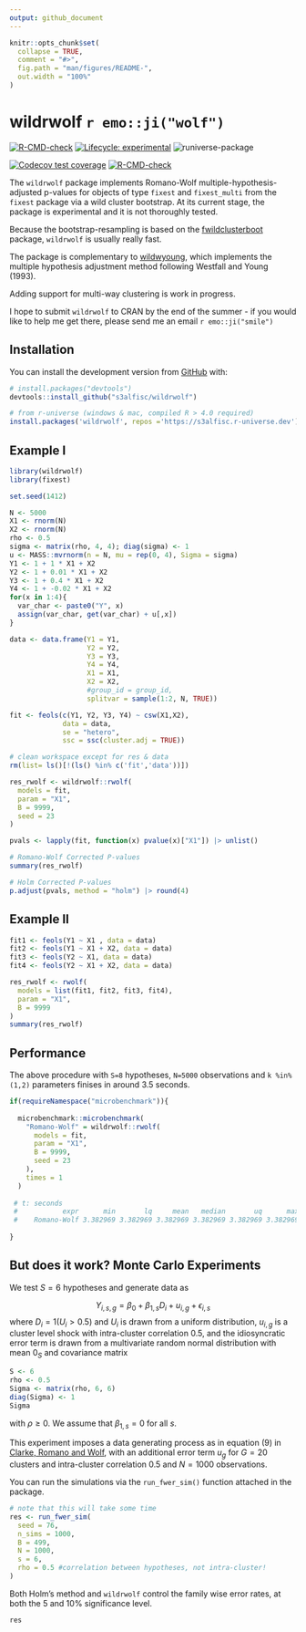 ```yaml
---
output: github_document
---
```


<!-- README.md is generated from README.Rmd. Please edit that file -->

```r
knitr::opts_chunk$set(
  collapse = TRUE,
  comment = "#>",
  fig.path = "man/figures/README-",
  out.width = "100%"
)
```


# wildrwolf `r emo::ji("wolf")`

<!-- badges: start -->
[![R-CMD-check](https://github.com/s3alfisc/rwolf/workflows/R-CMD-check/badge.svg)](https://github.com/s3alfisc/rwolf/actions)
[![Lifecycle: experimental](https://img.shields.io/badge/lifecycle-experimental-orange.svg)](https://lifecycle.r-lib.org/articles/stages.html)
![runiverse-package](https://s3alfisc.r-universe.dev/badges/wildrwolf)

[![Codecov test coverage](https://codecov.io/gh/s3alfisc/rwolf/branch/main/graph/badge.svg)](https://app.codecov.io/gh/s3alfisc/rwolf?branch=main)
[![R-CMD-check](https://github.com/s3alfisc/wildrwolf/actions/workflows/R-CMD-check.yaml/badge.svg)](https://github.com/s3alfisc/wildrwolf/actions/workflows/R-CMD-check.yaml)
<!-- badges: end -->

The `wildrwolf` package implements Romano-Wolf multiple-hypothesis-adjusted p-values for objects of type `fixest` and `fixest_multi` from the `fixest` package via a wild cluster bootstrap. At its current stage, the package is experimental and it is not thoroughly tested.

Because the bootstrap-resampling is based on the [fwildclusterboot](https://github.com/s3alfisc/fwildclusterboot) package, `wildrwolf` is usually really fast. 

The package is complementary to [wildwyoung](https://github.com/s3alfisc/wildwyoung), which implements the multiple hypothesis adjustment method following Westfall and Young (1993).

Adding support for multi-way clustering is work in progress.

I hope to submit `wildrwolf` to CRAN by the end of the summer - if you would like to help me get there, please send me an email `r emo::ji("smile")` 

## Installation

You can install the development version from [GitHub](https://github.com/) with:

``` r
# install.packages("devtools")
devtools::install_github("s3alfisc/wildrwolf")

# from r-universe (windows & mac, compiled R > 4.0 required)
install.packages('wildrwolf', repos ='https://s3alfisc.r-universe.dev')
```

## Example I

<!-- As you can see in the example, there seems to be a bug in `rwolf()` for the pairs bootstrap. -->

```r
library(wildrwolf)
library(fixest)

set.seed(1412)

N <- 5000
X1 <- rnorm(N)
X2 <- rnorm(N)
rho <- 0.5
sigma <- matrix(rho, 4, 4); diag(sigma) <- 1
u <- MASS::mvrnorm(n = N, mu = rep(0, 4), Sigma = sigma)
Y1 <- 1 + 1 * X1 + X2 
Y2 <- 1 + 0.01 * X1 + X2
Y3 <- 1 + 0.4 * X1 + X2
Y4 <- 1 + -0.02 * X1 + X2
for(x in 1:4){
  var_char <- paste0("Y", x)
  assign(var_char, get(var_char) + u[,x])
}

data <- data.frame(Y1 = Y1,
                   Y2 = Y2,
                   Y3 = Y3,
                   Y4 = Y4,
                   X1 = X1,
                   X2 = X2,
                   #group_id = group_id,
                   splitvar = sample(1:2, N, TRUE))

fit <- feols(c(Y1, Y2, Y3, Y4) ~ csw(X1,X2),
             data = data,
             se = "hetero",
             ssc = ssc(cluster.adj = TRUE))

# clean workspace except for res & data
rm(list= ls()[!(ls() %in% c('fit','data'))])

res_rwolf <- wildrwolf::rwolf(
  models = fit,
  param = "X1", 
  B = 9999, 
  seed = 23
)

pvals <- lapply(fit, function(x) pvalue(x)["X1"]) |> unlist()

# Romano-Wolf Corrected P-values
summary(res_rwolf)

# Holm Corrected P-values
p.adjust(pvals, method = "holm") |> round(4)
```

## Example II

```r
fit1 <- feols(Y1 ~ X1 , data = data)
fit2 <- feols(Y1 ~ X1 + X2, data = data)
fit3 <- feols(Y2 ~ X1, data = data)
fit4 <- feols(Y2 ~ X1 + X2, data = data)

res_rwolf <- rwolf(
  models = list(fit1, fit2, fit3, fit4), 
  param = "X1",  
  B = 9999
)
summary(res_rwolf)
```

## Performance

The above procedure with `S=8` hypotheses, `N=5000` observations and `k %in% (1,2)` parameters finises in around 3.5 seconds.

```r
if(requireNamespace("microbenchmark")){
  
  microbenchmark::microbenchmark(
    "Romano-Wolf" = wildrwolf::rwolf(
      models = fit,
      param = "X1", 
      B = 9999, 
      seed = 23
    ), 
    times = 1
  )
 
 # t: seconds
 #           expr      min       lq     mean   median       uq      max neval
 #    Romano-Wolf 3.382969 3.382969 3.382969 3.382969 3.382969 3.382969     1
   
}
```


## But does it work? Monte Carlo Experiments

We test $S=6$ hypotheses and generate data as 

$$Y_{i,s,g} = \beta_{0} + \beta_{1,s} D_{i} + u_{i,g} + \epsilon_{i,s} $$
where $D_i = 1(U_i > 0.5)$ and $U_i$ is drawn from a uniform distribution, $u_{i,g}$ is a cluster level shock with intra-cluster correlation $0.5$, and the idiosyncratic error term is drawn from a multivariate random normal distribution with mean $0_S$ and covariance matrix 

```r
S <- 6
rho <- 0.5
Sigma <- matrix(rho, 6, 6)
diag(Sigma) <- 1
Sigma
```


with $\rho \geq 0$. We assume that $\beta_{1,s}= 0$ for all $s$. 

This experiment imposes a data generating process as in equation (9) in [Clarke, Romano and Wolf](https://docs.iza.org/dp12845.pdf), with an additional error term $u_g$ for $G=20$ clusters and intra-cluster correlation 0.5 and $N=1000$ observations. 

You can run the simulations via the `run_fwer_sim()` function attached in the package. 


```r
# note that this will take some time
res <- run_fwer_sim(
  seed = 76,
  n_sims = 1000,
  B = 499,
  N = 1000,
  s = 6, 
  rho = 0.5 #correlation between hypotheses, not intra-cluster!
)
```

Both Holm's method and `wildrwolf` control the family wise error rates, at both the 5 and 10% significance level. 

```r
res
```


<!-- ## Comparison with Stata's rwolf package  -->

<!-- ```{r, eval = FALSE} -->
<!-- library(RStata) -->
<!-- # initiate RStata -->
<!-- options("RStata.StataVersion" = 16) -->
<!-- options("RStata.StataPath" = "\"C:\\Program Files\\Stata16\\StataIC-64\"") -->
<!-- # save the data set so it can be loaded into STATA -->
<!-- data.table::fwrite(data, "c:/Users/alexa/Dropbox/rwolf/test.csv") -->

<!-- # estimate with stata via Rstata -->
<!-- stata_program <- " -->
<!-- clear  -->
<!-- set more off -->
<!-- import delimited c:/Users/alexa/Dropbox/rwolf/test.csv -->
<!-- set seed 1 -->
<!-- rwolf y1 y2 y3 y4, vce(cluster group_id) cluster(group_id)  indepvar(x1) controls(x2) reps(1000) nodots -->
<!-- " -->
<!-- RStata::stata(stata_program, data.out = TRUE) -->

<!-- #> .  -->
<!-- #> . clear  -->
<!-- #> . set more off -->
<!-- #> . import delimited c:/Users/alexa/Dropbox/rwolf/test.csv -->
<!-- #> (7 vars, 10,000 obs) -->
<!-- #> . set seed 1 -->
<!-- #> . rwolf y1 y2 y3 y4, vce(cluster group_id) cluster(group_id)  indepvar(x1) cont -->
<!-- #> > rols(x2) reps(1000) nodots -->
<!-- #> Bootstrap replications (1000). This may take some time. -->
<!-- #>  -->
<!-- #>  -->
<!-- #>  -->
<!-- #>  -->
<!-- #> Romano-Wolf step-down adjusted p-values -->
<!-- #>  -->
<!-- #>  -->
<!-- #> Independent variable:  x1 -->
<!-- #> Outcome variables:   y1 y2 y3 y4 -->
<!-- #> Number of resamples: 1000 -->
<!-- #>  -->
<!-- #>  -->
<!-- #> ------------------------------------------------------------------------------ -->
<!-- #>    Outcome Variable | Model p-value    Resample p-value    Romano-Wolf p-value -->
<!-- #> --------------------+--------------------------------------------------------- -->
<!-- #>                  y1 |    0.0000             0.0010              0.0010 -->
<!-- #>                  y2 |    0.3769             0.3756              0.4166 -->
<!-- #>                  y3 |    0.2344             0.2408              0.4166 -->
<!-- #>                  y4 |    0.0398             0.0410              0.1179 -->
<!-- #> ------------------------------------------------------------------------------ -->
<!-- ``` -->

